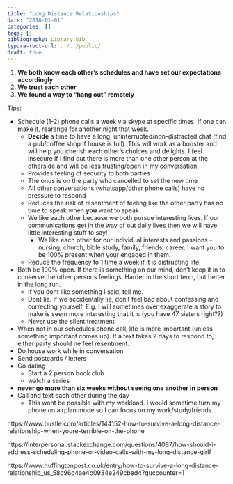 ```yaml
---
title: "Long Distance Relationships"
date: "2018-01-01"
categories: []
tags: []
bibliography: Library.bib
typora-root-url: ../../public/
draft: true
---
```




1. **We both know each other's schedules and have set our expectations accordingly**
2. **We trust each other**
3. **We found a way to "hang out" remotely**

Tips:

* Schedule (1-2) phone calls a week via skype at specific times. If one can make it, rearange for another night that week.
  * **Decide** a time to have a long, uninterrupted/non-distracted chat (find a pub/coffee shop if house is full). This will work as a booster and will help you cherish each other’s choices and delights. I feel insecure if I find out there is more than one other person at the otherside and will be less trusting/open in my conversation.
  * Provides feeling of security to both parties
  * The onus is on the party who cancelled to set the new time
  * All other conversations (whatsapp/other phone calls) have no pressure to respond
  * Reduces the risk of resentment of feeling like the other party has no time to speak when **you** want to speak
  * We like each other because we both pursue interesting lives. If our communications get in the way of out daily lives then we will have little interesting stuff to say!
	* We like each other for our individual interests and passions - nursing, church, bible study, family, friends, career. I want you to be 100% present when your engaged in them.
  * Reduce the frequency to 1 time a week if it is distrupting life.
* Both be 100% open. If there is something on our mind, don't keep it in to conserve the other persons feelings. Harder in the short term, but better in the long run.
  * If you dont like something I said, tell me.
  * Dont lie. If we accidentally lie, don't feel bad about confessing and correcting yourself. E.g. I will sometimes over exaggerate a story to make is seem more interesting that it is (you have 47 sisters right??)
  * Never use the silent treatment
* When not in our schedules phone call, life is more important (unless something important comes up). If a text takes 2 days to respond to, either party should ne feel resentment.
* Do house work while in conversation
* Send postcards / letters
* Go dating
  * Start a 2 person book club
  * watch a series
* **never go more than six weeks without seeing one another in person**
* Call and text each other during the day
  * This wont be possible with my workload. I would sometime turn my phone on airplan mode so I can focus on my work/study/friends.



https://www.bustle.com/articles/144152-how-to-survive-a-long-distance-relationship-when-youre-terrible-on-the-phone

https://interpersonal.stackexchange.com/questions/4087/how-should-i-address-scheduling-phone-or-video-calls-with-my-long-distance-girlf

https://www.huffingtonpost.co.uk/entry/how-to-survive-a-long-distance-relationship\_us\_58c96c4ae4b0934e249cbed4?guccounter=1